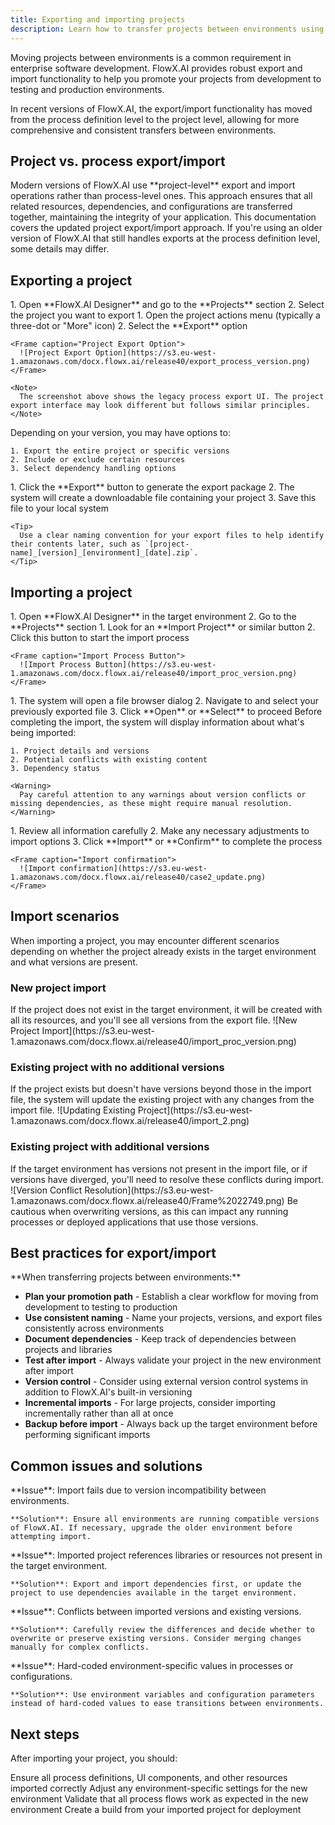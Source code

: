 ```yaml
---
title: Exporting and importing projects
description: Learn how to transfer projects between environments using the export and import functionality in FlowX.AI Designer.
---
```


Moving projects between environments is a common requirement in enterprise software development. FlowX.AI provides robust export and import functionality to help you promote your projects from development to testing and production environments.

<Info>
In recent versions of FlowX.AI, the export/import functionality has moved from the process definition level to the project level, allowing for more comprehensive and consistent transfers between environments.
</Info>

## Project vs. process export/import

<Card title="Project-Level Operations" icon="folder-tree">
Modern versions of FlowX.AI use **project-level** export and import operations rather than process-level ones. This approach ensures that all related resources, dependencies, and configurations are transferred together, maintaining the integrity of your application.
</Card>

<Note>
This documentation covers the updated project export/import approach. If you're using an older version of FlowX.AI that still handles exports at the process definition level, some details may differ.
</Note>

## Exporting a project

<Steps>
  <Step title="Navigate to the Projects Section">
    1. Open **FlowX.AI Designer** and go to the **Projects** section
    2. Select the project you want to export
  </Step>
  
  <Step title="Access Export Functionality">
    1. Open the project actions menu (typically a three-dot or "More" icon)
    2. Select the **Export** option
    
    <Frame caption="Project Export Option">
      ![Project Export Option](https://s3.eu-west-1.amazonaws.com/docx.flowx.ai/release40/export_process_version.png)
    </Frame>
    
    <Note>
      The screenshot above shows the legacy process export UI. The project export interface may look different but follows similar principles.
    </Note>
  </Step>
  
  <Step title="Configure Export Options">
    Depending on your version, you may have options to:
    
    1. Export the entire project or specific versions
    2. Include or exclude certain resources
    3. Select dependency handling options
  </Step>
  
  <Step title="Complete the Export">
    1. Click the **Export** button to generate the export package
    2. The system will create a downloadable file containing your project
    3. Save this file to your local system
    
    <Tip>
      Use a clear naming convention for your export files to help identify their contents later, such as `[project-name]_[version]_[environment]_[date].zip`.
    </Tip>
  </Step>
</Steps>

## Importing a project

<Steps>
  <Step title="Navigate to the Projects Section">
    1. Open **FlowX.AI Designer** in the target environment
    2. Go to the **Projects** section
  </Step>
  
  <Step title="Access Import Functionality">
    1. Look for an **Import Project** or similar button
    2. Click this button to start the import process
    
    <Frame caption="Import Process Button">
      ![Import Process Button](https://s3.eu-west-1.amazonaws.com/docx.flowx.ai/release40/import_proc_version.png)
    </Frame>
  </Step>
  
  <Step title="Select the Import File">
    1. The system will open a file browser dialog
    2. Navigate to and select your previously exported file
    3. Click **Open** or **Select** to proceed
  </Step>
  
  <Step title="Review Import Options">
    Before completing the import, the system will display information about what's being imported:
    
    1. Project details and versions
    2. Potential conflicts with existing content
    3. Dependency status
    
    <Warning>
      Pay careful attention to any warnings about version conflicts or missing dependencies, as these might require manual resolution.
    </Warning>
  </Step>
  
  <Step title="Confirm and Complete the Import">
    1. Review all information carefully
    2. Make any necessary adjustments to import options
    3. Click **Import** or **Confirm** to complete the process
    
    <Frame caption="Import confirmation">
      ![Import confirmation](https://s3.eu-west-1.amazonaws.com/docx.flowx.ai/release40/case2_update.png)
    </Frame>
  </Step>
</Steps>

## Import scenarios

When importing a project, you may encounter different scenarios depending on whether the project already exists in the target environment and what versions are present.

### New project import

<Card title="New project" icon="plus">
If the project does not exist in the target environment, it will be created with all its resources, and you'll see all versions from the export file.
</Card>

<Frame caption="New project import">
![New Project Import](https://s3.eu-west-1.amazonaws.com/docx.flowx.ai/release40/import_proc_version.png)
</Frame>

### Existing project with no additional versions

<Card title="Update Existing Project" icon="arrows-rotate">
If the project exists but doesn't have versions beyond those in the import file, the system will update the existing project with any changes from the import file.
</Card>

<Frame caption="Updating Existing Project">
![Updating Existing Project](https://s3.eu-west-1.amazonaws.com/docx.flowx.ai/release40/import_2.png)
</Frame>

### Existing project with additional versions

<Card title="Version conflict" icon="code-branch">
If the target environment has versions not present in the import file, or if versions have diverged, you'll need to resolve these conflicts during import.
</Card>

<Frame caption="Version Conflict Resolution">
![Version Conflict Resolution](https://s3.eu-west-1.amazonaws.com/docx.flowx.ai/release40/Frame%2022749.png)
</Frame>

<Warning>
Be cautious when overwriting versions, as this can impact any running processes or deployed applications that use those versions.
</Warning>

## Best practices for export/import

<Tip>
**When transferring projects between environments:**

- **Plan your promotion path** - Establish a clear workflow for moving from development to testing to production
- **Use consistent naming** - Name your projects, versions, and export files consistently across environments
- **Document dependencies** - Keep track of dependencies between projects and libraries
- **Test after import** - Always validate your project in the new environment after import
- **Version control** - Consider using external version control systems in addition to FlowX.AI's built-in versioning
- **Incremental imports** - For large projects, consider importing incrementally rather than all at once
- **Backup before import** - Always back up the target environment before performing significant imports
</Tip>

## Common issues and solutions

<AccordionGroup>
  <Accordion title="Version Compatibility">
    **Issue**: Import fails due to version incompatibility between environments.
    
    **Solution**: Ensure all environments are running compatible versions of FlowX.AI. If necessary, upgrade the older environment before attempting import.
  </Accordion>
  
  <Accordion title="Missing Dependencies">
    **Issue**: Imported project references libraries or resources not present in the target environment.
    
    **Solution**: Export and import dependencies first, or update the project to use dependencies available in the target environment.
  </Accordion>
  
  <Accordion title="Conflict Resolution">
    **Issue**: Conflicts between imported versions and existing versions.
    
    **Solution**: Carefully review the differences and decide whether to overwrite or preserve existing versions. Consider merging changes manually for complex conflicts.
  </Accordion>
  
  <Accordion title="Environment-Specific Configurations">
    **Issue**: Hard-coded environment-specific values in processes or configurations.
    
    **Solution**: Use environment variables and configuration parameters instead of hard-coded values to ease transitions between environments.
  </Accordion>
</AccordionGroup>

## Next steps

After importing your project, you should:

<CardGroup cols={2}>
  <Card title="Verify Project Resources" icon="check-square">
    Ensure all process definitions, UI components, and other resources imported correctly
  </Card>
  <Card title="Configure Environment Settings" icon="sliders">
    Adjust any environment-specific settings for the new environment
  </Card>
  <Card title="Test Process Flows" icon="vial">
    Validate that all process flows work as expected in the new environment
  </Card>
  <Card title="Create a Build" icon="box">
    Create a build from your imported project for deployment
  </Card>
</CardGroup>